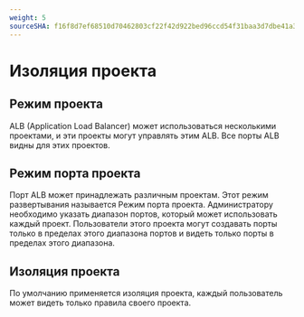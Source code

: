 ```yaml
---
weight: 5
sourceSHA: f16f8d7ef68510d70462803cf22f42d922bed96ccd54f31baa3d7dbe41a30dfe
---
```


# Изоляция проекта

## Режим проекта

ALB (Application Load Balancer) может использоваться несколькими проектами, и эти проекты могут управлять этим ALB. Все порты ALB видны для этих проектов.

## Режим порта проекта

Порт ALB может принадлежать различным проектам. Этот режим развертывания называется Режим порта проекта. Администратору необходимо указать диапазон портов, который может использовать каждый проект. Пользователи этого проекта могут создавать порты только в пределах этого диапазона портов и видеть только порты в пределах этого диапазона.

## Изоляция проекта

По умолчанию применяется изоляция проекта, каждый пользователь может видеть только правила своего проекта.
